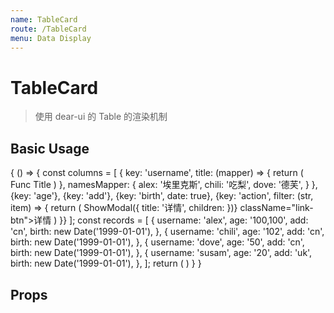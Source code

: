 ```yaml
---
name: TableCard
route: /TableCard
menu: Data Display
---
```



# TableCard

> 使用 dear-ui 的 Table 的渲染机制

## Basic Usage

<Playground>
  {
    () => {
      const columns = [
        {
          key: 'username',
          title: (mapper) => {
            return (
              <span>Func Title</span>
            )
          },
          namesMapper: {
            alex: '埃里克斯',
            chili: '吃梨',
            dove: '德芙',
          }
        },
        {key: 'age'},
        {key: 'add'},
        {key: 'birth', date: true},
        {key: 'action', filter: (str, item) => {
          return (
            <span
              onClick={e => ShowModal({
                title: '详情',
                children: <TableRow columns={columns} record={item} />
              })}
              className="link-btn">详情</span>
          )
        }}
      ];
      const records = [
        {
          username: 'alex',
          age: '100,100',
          add: 'cn',
          birth: new Date('1999-01-01'),
        },
        {
          username: 'chili',
          age: '102',
          add: 'cn',
          birth: new Date('1999-01-01'),
        },
        {
          username: 'dove',
          age: '50',
          add: 'cn',
          birth: new Date('1999-01-01'),
        },
        {
          username: 'susam',
          age: '20',
          add: 'uk',
          birth: new Date('1999-01-01'),
        },
      ];
      return (
        <TableCard
          columns={columns}
          records={records} />
      )
    }
  }
</Playground>

## Props

<Props of={TableCard} />
